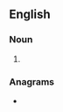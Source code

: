 ==English==

===Noun===
{{head|en|noun form}}

# {{plural of|Guelph|lang=en}}

===Anagrams===
* {{anagrams|en|a=eghlpsu|gulphes|pleughs}}